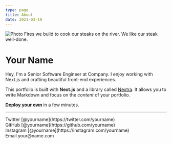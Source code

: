 ```yaml
---
type: page
title: About
date: 2021-03-19
---
```



<Image
  src="/images/hayakawa-campfire.jpg"
  alt="Photo"
  width={1125}
  height={750}
  priority
  className="next-image"
/>
Fires we build to cook our steaks on the river. We like our steak well-done.

# Your Name

Hey, I'm a Senior Software Engineer at Company. I enjoy working with Next.js and crafting beautiful front-end experiences.

This portfolio is built with **Next.js** and a library called [Nextra](https://nextra.vercel.app/). It allows you to write Markdown and focus on the _content_ of your portfolio.

[**Deploy your own**](https://vercel.com/new/clone?repository-url=https://github.com/vercel/next.js/tree/canary/examples/blog&project-name=portfolio&repository-name=portfolio) in a few minutes.

---

<div>
  Twitter [@yourname](https://twitter.com/yourname)
  <br />
  GitHub [@yourname](https://github.com/yourname)
  <br />
  Instagram [@yourname](https://instagram.com/yourname)
  <br />
  Email your@name.com
</div>
